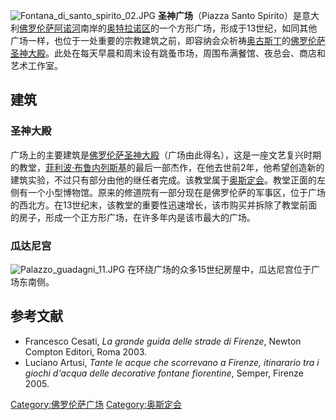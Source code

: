 {{Coord|43|45|59.68|N|11|14|50.24|E|type:landmark|display=title}}
[[File:Fontana_di_santo_spirito_02.JPG|thumb]]
'''圣神广场'''（Piazza Santo Spirito）是意大利[[佛罗伦萨|佛罗伦萨]][[阿诺河|阿诺河]]南岸的[[奥特拉诺区|奥特拉诺区]]的一个方形广场，形成于13世纪，如同其他广场一样，也位于一处重要的宗教建筑之前，即容纳会众祈祷[[奥古斯丁|奥古斯丁]]的[[佛罗伦萨圣神大殿|佛罗伦萨圣神大殿]]。此处在每天早晨和周末设有跳蚤市场，周围布满餐馆、夜总会、商店和艺术工作室。

==建筑==
===圣神大殿===
广场上的主要建筑是[[佛罗伦萨圣神大殿|佛罗伦萨圣神大殿]]（广场由此得名），这是一座文艺复兴时期的教堂，[[菲利波·布鲁内列斯基|菲利波·布鲁内列斯基]]的最后一部杰作，在他去世前2年，他希望创造新的建筑实验，不过只有部分由他的继任者完成。该教堂属于[[奥斯定会|奥斯定会]]。教堂正面的左侧有一个小型博物馆。原来的修道院有一部分现在是佛罗伦萨的军事区，位于广场的西北方。在13世纪末，该教堂的重要性迅速增长，该市购买并拆除了教堂前面的房子，形成一个正方形广场，在许多年内是该市最大的广场。

===瓜达尼宫===
[[File:Palazzo_guadagni_11.JPG|thumb]]
在环绕广场的众多15世纪房屋中，瓜达尼宫位于广场东南侧。

==参考文献==
*Francesco Cesati, ''La grande guida delle strade di Firenze'', Newton Compton Editori, Roma 2003.
*Luciano Artusi, ''Tante le acque che scorrevano a Firenze, itinarario tra i giochi d'acqua delle decorative fontane fiorentine'', Semper, Firenze 2005.

[[Category:佛罗伦萨广场|Category:佛罗伦萨广场]]
[[Category:奥斯定会|Category:奥斯定会]]